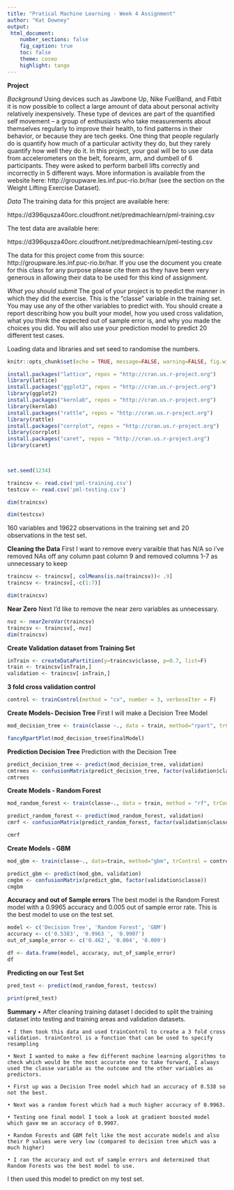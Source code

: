 ```yaml
---
title: "Pratical Machine Learning - Week 4 Assignment"
author: "Kat Downey"
output:
 html_document:
    number_sections: false
    fig_caption: true
    toc: false
    theme: cosmo
    highlight: tango
---
```


**Project**

*Background*
Using devices such as Jawbone Up, Nike FuelBand, and Fitbit it is now possible to collect a large amount of data about personal activity relatively inexpensively. These type of devices are part of the quantified self movement – a group of enthusiasts who take measurements about themselves regularly to improve their health, to find patterns in their behavior, or because they are tech geeks. One thing that people regularly do is quantify how much of a particular activity they do, but they rarely quantify how well they do it. In this project, your goal will be to use data from accelerometers on the belt, forearm, arm, and dumbell of 6 participants. They were asked to perform barbell lifts correctly and incorrectly in 5 different ways. More information is available from the website here: http://groupware.les.inf.puc-rio.br/har (see the section on the Weight Lifting Exercise Dataset). 

*Data* 
The training data for this project are available here: 

https://d396qusza40orc.cloudfront.net/predmachlearn/pml-training.csv

The test data are available here:

https://d396qusza40orc.cloudfront.net/predmachlearn/pml-testing.csv

The data for this project come from this source: http://groupware.les.inf.puc-rio.br/har. If you use the document you create for this class for any purpose please cite them as they have been very generous in allowing their data to be used for this kind of assignment. 

*What you should submit*
The goal of your project is to predict the manner in which they did the exercise. This is the "classe" variable in the training set. You may use any of the other variables to predict with. You should create a report describing how you built your model, how you used cross validation, what you think the expected out of sample error is, and why you made the choices you did. You will also use your prediction model to predict 20 different test cases. 


Loading data and libraries and set seed to randomise the numbers.

```r
knitr::opts_chunk$set(echo = TRUE, message=FALSE, warning=FALSE, fig.width = 10)

install.packages("lattice", repos = "http://cran.us.r-project.org")
library(lattice)
install.packages("ggplot2", repos = "http://cran.us.r-project.org")
library(ggplot2)
install.packages("kernlab", repos = "http://cran.us.r-project.org")
library(kernlab)
install.packages("rattle", repos = "http://cran.us.r-project.org")
library(rattle)
install.packages("corrplot", repos = "http://cran.us.r-project.org")
library(corrplot)
install.packages("caret", repos = "http://cran.us.r-project.org")
library(caret)
            


set.seed(1234)

traincsv <- read.csv('pml-training.csv')
testcsv <- read.csv('pml-testing.csv')

```

```r

dim(traincsv)
```

```r

dim(testcsv)
```
160 variables and 19622 observations in the training set and 20 observations in the test set.

**Cleaning the Data**
First I want to remove every varaible that has N/A so i've removed NAs off any column past column 9 and removed columns 1-7 as unnecessary to keep

```r

traincsv <- traincsv[, colMeans(is.na(traincsv))< .9]
traincsv <- traincsv[,-c(1:7)]

dim(traincsv)

```
**Near Zero**
Next I'd like to remove the near zero variables as unnecessary.
```r

nvz <- nearZeroVar(traincsv)
traincsv <- traincsv[,-nvz]
dim(traincsv)

```
**Create Validation dataset from Training Set**
```r
inTrain <- createDataPartition(y=traincsv$classe, p=0.7, list=F)
train <- traincsv[inTrain,]
validation <- traincsv[-inTrain,]

```


**3 fold cross validation control**
```r
control <- trainControl(method = "cv", number = 3, verboseIter = F)


```

**Create Models- Decision Tree**
First I will make a Decision Tree Model
```r

mod_decision_tree <- train(classe ~., data = train, method="rpart", trControl = control, tuneLength =5)

fancyRpartPlot(mod_decision_tree$finalModel)

```
**Prediction Decision Tree**
Prediction with the Decision Tree
```r
predict_decision_tree <- predict(mod_decision_tree, validation)
cmtrees <- confusionMatrix(predict_decision_tree, factor(validation$classe))
cmtrees
```
**Create Models - Random Forest**

```r
mod_random_forest <- train(classe~., data = train, method = "rf", trControl = control, tuneLength=5)

predict_random_forest <- predict(mod_random_forest, validation)
cmrf <- confusionMatrix(predict_random_forest, factor(validation$classe))

cmrf

```


**Create Models - GBM**
```r

mod_gbm <- train(classe~., data=train, method="gbm", trControl = control, tuneLength=5, verbose = F)

predict_gbm <- predict(mod_gbm, validation)
cmgbm <- confusionMatrix(predict_gbm, factor(validation$classe))
cmgbm

```

**Accuracy and out of Sample errors**
The best model is the Random Forest model with a 0.9965 accuracy and 0.005 out of sample error rate. This is the best model to use on the test set.

```r

model <- c('Decision Tree', 'Random Forest', 'GBM')
accuracy <- c('0.5383', '0.9963 ', '0.9907')
out_of_sample_error <- c('0.462', '0.004', '0.009')

df <- data.frame(model, accuracy, out_of_sample_error)
df
```
**Predicting on our Test Set**

```r

pred_test <- predict(mod_random_forest, testcsv)

print(pred_test)

```


**Summary**
	• After cleaning training dataset I decided to split the training dataset into testing and training areas and validation datasets.

	• I then took this data and used trainControl to create a 3 fold cross validation. trainControl is a function that can be used to specify resampling 
	
	• Next I wanted to make a few different machine learning algorithms to check which would be the most accurate one to take forward, I always used the classe variable as the outcome and the other variables as predictors.
	
	• First up was a Decision Tree model which had an accuracy of 0.538 so not the best.
	
	• Next was a random forest which had a much higher accuracy of 0.9963.
	
	• Testing one final model I took a look at gradient boosted model which gave me an accuracy of 0.9907.
	
	• Random Forests and GBM felt like the most accurate models and also their P values were very low (compared to decision tree which was a much higher)
	
	• I ran the accuracy and out of sample errors and determined that Random Forests was the best model to use.
	
I then used this model to predict on my test set.



